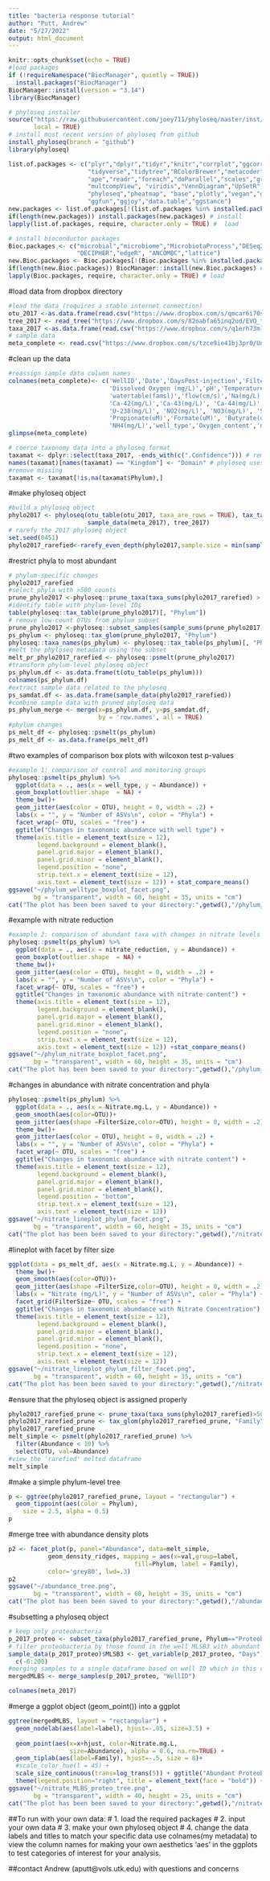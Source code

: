 ---
title: "bacteria response tutorial"
author: "Putt, Andrew"
date: "5/27/2022"
output: html_document
---

```{r setup, include=FALSE}
knitr::opts_chunk$set(echo = TRUE)
#load packages
if (!requireNamespace("BiocManager", quietly = TRUE))
  install.packages("BiocManager")
BiocManager::install(version = "3.14")
library(BiocManager)

# phyloseq installer
source("https://raw.githubusercontent.com/joey711/phyloseq/master/inst/scripts/installer.R",
       local = TRUE)
# install most recent version of phyloseq from github 
install_phyloseq(branch = "github")
library(phyloseq)

list.of.packages <- c("plyr","dplyr","tidyr","knitr","corrplot","ggcorrplot","vegan",
                      "tidyverse","tidytree","RColorBrewer","metacoder","ggpubr","ggplot2",
                      "ape","readr","foreach","doParallel","scales","grid","reshape2",
                      "multcompView", "viridis","VennDiagram","UpSetR","RColorBrewer",
                      "phyloseq","pheatmap", "base","plotly","vegan","ggpubr","ggtree", 
                      "ggfun","ggjoy","data.table","ggstance")
new.packages <- list.of.packages[!(list.of.packages %in% installed.packages()[,"Package"])]
if(length(new.packages)) install.packages(new.packages) # install
lapply(list.of.packages, require, character.only = TRUE) #  load

# install bioconductor packages
Bioc.packages <- c("microbial","microbiome","MicrobiotaProcess","DESeq2","dada2",
                   "DECIPHER","edgeR", "ANCOMBC","lattice")
new.Bioc.packages <- Bioc.packages[!(Bioc.packages %in% installed.packages()[,"Package"])]
if(length(new.Bioc.packages)) BiocManager::install(new.Bioc.packages) #install
lapply(Bioc.packages, require, character.only = TRUE) # load
```

#load data from dropbox directory
```{r}
#load the data (requires a stable internet connection)
otu_2017 <-as.data.frame(read.csv("https://www.dropbox.com/s/qmcar6i70s95zub/EVO_community_2017_all_final.csv?dl=1", sep = ",", row.names = 1, stringsAsFactors = FALSE ))
tree_2017 <- read_tree("https://www.dropbox.com/s/82oabfa65inq2ud/EVO_tree_2017_all_final.nwk?dl=1")
taxa_2017 <-as.data.frame(read.csv("https://www.dropbox.com/s/q1erh73ml6e1ovi/EVO_clasf_2017_all_final.csv?dl=1", sep = ",", row.names = 1, stringsAsFactors = FALSE ))
# sample data
meta_complete <- read.csv("https://www.dropbox.com/s/tzce9ie41bj3pr0/Unified_EVO_metadata_sheet.csv?dl=1", row.names = 1,stringsAsFactors = FALSE)

```

#clean up the data
```{r}
#reassign sample data column names
colnames(meta_complete)<- c('WellID','Date','DaysPost-injection','FilterSize','EVOYear','well_id','Cell/ml',
                            'Dissolved Oxygen (mg/L)','pH','Temperature C','Redox(mV)','SpecificConductivity.uS/cm',
                            'watertable(famsl)','flow(cm/s)','Na(mg/L)','Mg(mg/L)', 'Al(mg/L)', 'K(mg/L)', 
                            'Ca-42(mg/L)','Ca-43(mg/L)', 'Ca-44(mg/L)', 'Fe-54(mg/L)', 'Mn(mg/L)', 'Fe-57(mg/L)',
                            'U-238(mg/L)', 'NO2(mg/L)', 'NO3(mg/L)', 'SO4(mg/L)', 'Lactate(uM)', 'Acetate(uM)', 
                            'Propionate(uM)','Formate(uM)', 'Butyrate(uM)', 'Pyruvate(uM)', 'Lithium(mg/L)', 
                            'NH4(mg/L)','well_type','Oxygen_content','nitrate_reduction','Days','sample_label')
glimpse(meta_complete)

# coerce taxonomy data into a phyloseq format
taxamat <- dplyr::select(taxa_2017, -ends_with(c(".Confidence"))) # remove confidence scores
names(taxamat)[names(taxamat) == "Kingdom"] <- "Domain" # phyloseq uses 'Domain' instead of 'Kingdom'
#remove missing
taxamat <- taxamat[!is.na(taxamat$Phylum),]
```

#make phyloseq object
```{r}
#build a phyloseq object
phylo2017 <- phyloseq(otu_table(otu_2017, taxa_are_rows = TRUE), tax_table(as.matrix(taxamat)), 
                      sample_data(meta_2017), tree_2017)
# rarefy the 2017 phyloseq object
set.seed(0451)
phylo2017_rarefied<-rarefy_even_depth(phylo2017,sample.size = min(sample_sums(phylo2017)))
```

#restrict phyla to most abundant
```{r}
# phylum-specific changes
phylo2017_rarefied
#select phyla with >500 counts
prune_phylo2017 <-phyloseq::prune_taxa(taxa_sums(phylo2017_rarefied) > 500, phylo2017_rarefied)
#identify table with phylum-level IDs
table(phyloseq::tax_table(prune_phylo2017)[, "Phylum"])
# remove low-count OTUs from phylum subset
prune_phylo2017 <-phyloseq::subset_samples(sample_sums(prune_phylo2017) > 50, prune_phylo2017)
ps_phylum <- phyloseq::tax_glom(prune_phylo2017, "Phylum")
phyloseq::taxa_names(ps_phylum) <- phyloseq::tax_table(ps_phylum)[, "Phylum"]
#melt the phyloseq metadata using the subset
melt_pr_phylo2017_rarefied <- phyloseq::psmelt(prune_phylo2017)
#transform phylum-level phyloseq object
ps_phylum.df <- as.data.frame(t(otu_table(ps_phylum)))
colnames(ps_phylum.df)
#extract sample data related to the phyloseq
ps_samdat.df <- as.data.frame(sample_data(phylo2017_rarefied))
#combine sample data with pruned phyloseq data
ps_phylum_merge <- merge(x=ps_phylum.df, y=ps_samdat.df,
                         by = 'row.names', all = TRUE)
#phylum changes
ps_melt_df <- phyloseq::psmelt(ps_phylum)
ps_melt_df <- as.data.frame(ps_melt_df)
```

#two examples of comparison box plots with wilcoxon test p-values
```{r}
#example 1: comparison of control and monitoring groups
phyloseq::psmelt(ps_phylum) %>%
  ggplot(data = ., aes(x = well_type, y = Abundance)) +
  geom_boxplot(outlier.shape  = NA) +
  theme_bw()+
  geom_jitter(aes(color = OTU), height = 0, width = .2) +
  labs(x = "", y = "Number of ASVs\n", color = "Phyla") +
  facet_wrap(~ OTU, scales = "free") +
  ggtitle("Changes in taxonomic abundance with well type") +
  theme(axis.title = element_text(size = 12),
        legend.background = element_blank(),
        panel.grid.major = element_blank(), 
        panel.grid.minor = element_blank(),
        legend.position = "none",
        strip.text.x = element_text(size = 12),
        axis.text = element_text(size = 12)) + stat_compare_means()
ggsave("~/phylum_welltype_boxplot_facet.png", 
       bg = "transparent", width = 60, height = 35, units = "cm")
cat("The plot has been been saved to your directory:",getwd(),"/phylum_welltype_boxplot_facet.png")
```

#example with nitrate reduction
```{r}
#example 2: comparison of abundant taxa with changes in nitrate levels
phyloseq::psmelt(ps_phylum) %>%
  ggplot(data = ., aes(x = nitrate_reduction, y = Abundance)) +
  geom_boxplot(outlier.shape  = NA) +
  theme_bw()+
  geom_jitter(aes(color = OTU), height = 0, width = .2) +
  labs(x = "", y = "Number of ASVs\n", color = "Phyla") +
  facet_wrap(~ OTU, scales = "free") +
  ggtitle("Changes in taxonomic abundance with nitrate content") +
  theme(axis.title = element_text(size = 12),
        legend.background = element_blank(),
        panel.grid.major = element_blank(), 
        panel.grid.minor = element_blank(),
        legend.position = "none",
        strip.text.x = element_text(size = 12),
        axis.text = element_text(size = 12)) +stat_compare_means()
ggsave("~/phylum_nitrate_boxplot_facet.png", 
       bg = "transparent", width = 60, height = 35, units = "cm")
cat("The plot has been been saved to your directory:",getwd(),"/phylum_nitrate_boxplot_facet.png")
```

#changes in abundance with nitrate concentration and phyla
```{r}
phyloseq::psmelt(ps_phylum) %>%
  ggplot(data = ., aes(x = Nitrate.mg.L, y = Abundance)) +
  geom_smooth(aes(color=OTU))+
  geom_jitter(aes(shape =FilterSize,color=OTU), height = 0, width = .2) +
  theme_bw()+
  geom_jitter(aes(color = OTU), height = 0, width = .2) +
  labs(x = "", y = "Number of ASVs\n", color = "Phyla") +
  facet_wrap(~ OTU, scales = "free") +
  ggtitle("Changes in taxonomic abundance with nitrate content") +
  theme(axis.title = element_text(size = 12),
        legend.background = element_blank(),
        panel.grid.major = element_blank(), 
        panel.grid.minor = element_blank(),
        legend.position = "bottom",
        strip.text.x = element_text(size = 12),
        axis.text = element_text(size = 12))
ggsave("~/nitrate_lineplot_phylum_facet.png", 
       bg = "transparent", width = 60, height = 35, units = "cm")
cat("The plot has been been saved to your directory:",getwd(),"/nitrate_lineplot_phylum_facet.png")
```

#lineplot with facet by filter size
```{r}
ggplot(data = ps_melt_df, aes(x = Nitrate.mg.L, y = Abundance)) +
  theme_bw()+
  geom_smooth(aes(color=OTU))+
  geom_jitter(aes(shape =FilterSize,color=OTU), height = 0, width = .2) +
  labs(x = "Nitrate (mg/L)", y = "Number of ASVs\n", color = "Phyla") +
  facet_grid(FilterSize~ OTU, scales = "free") +
  ggtitle("Changes in taxonomic abundance with Nitrate Concentration") +
  theme(axis.title = element_text(size = 12),
        legend.background = element_blank(),
        panel.grid.major = element_blank(), 
        panel.grid.minor = element_blank(),
        legend.position = "none",
        strip.text.x = element_text(size = 12),
        axis.text = element_text(size = 12))
ggsave("~/nitrate_lineplot_phylum_filter_facet.png", 
       bg = "transparent", width = 60, height = 35, units = "cm")
cat("The plot has been been saved to your directory:",getwd(),"/nitrate_lineplot_phylum_filter_facet.png")
```

#ensure that the phyloseq object is assigned properly
```{r}
phylo2017_rarefied_prune <- prune_taxa(taxa_sums(phylo2017_rarefied)>500, phylo2017_rarefied)
phylo2017_rarefied_prune <- tax_glom(phylo2017_rarefied_prune, "Family")
phylo2017_rarefied_prune
melt_simple <- psmelt(phylo2017_rarefied_prune) %>% 
  filter(Abundance < 10) %>% 
  select(OTU, val=Abundance)
#view the 'rarefied' melted dataframe
melt_simple
```

#make a simple phylum-level tree
```{r}
p <- ggtree(phylo2017_rarefied_prune, layout = "rectangular") + 
  geom_tippoint(aes(color = Phylum),
    size = 2.5, alpha = 0.5) 
p
```

#merge tree with abundance density plots
```{r}
p2 <- facet_plot(p, panel="Abundance", data=melt_simple, 
           geom_density_ridges, mapping = aes(x=val,group=label, 
                                   fill=Phylum, label = Family),  
           color='grey80', lwd=.3)
p2
ggsave("~/abundance_tree.png", 
       bg = "transparent", width = 60, height = 35, units = "cm")
cat("The plot has been been saved to your directory:",getwd(),"/abundance_tree.png")
```

#subsetting a phyloseq object
```{r}
# keep only proteobacteria
p_2017_proteo <- subset_taxa(phylo2017_rarefied_prune, Phylum=="Proteobacteria")
# filter proteobacteria by those found in the well MLSB3 with abundant taxa identified from each day from day -6 to day 200
sample_data(p_2017_proteo)$MLSB3 <- get_variable(p_2017_proteo, "Days") %in% 
  c(-6:200) 
#merging samples to a single dataframe based on well ID which in this case is 'MLSB3'
mergedMLBS <- merge_samples(p_2017_proteo, "WellID")

colnames(meta_2017)
```

#merge a ggplot object (geom_point()) into a ggplot
```{r}
ggtree(mergedMLBS, layout = "rectangular") + 
  geom_nodelab(aes(label=label), hjust=-.05, size=3.5) +
  
  geom_point(aes(x=x+hjust, color=Nitrate.mg.L, 
                 size=Abundance), alpha = 0.6, na.rm=TRUE) +
  geom_tiplab(aes(label=Family), hjust=-.5, size = 8)+   
  #scale_color_hue(l = 45) +
  scale_size_continuous(trans=log_trans(5)) + ggtitle("Abundant Proteobacteria Families in Well MLSB3") +
  theme(legend.position="right", title = element_text(face = "bold")) + hexpand(.4)
ggsave("~/nitrate_MLBS_proteo_tree.png", 
       bg = "transparent", width = 40, height = 25, units = "cm")
cat("The plot has been been saved to your directory:",getwd(),"/nitrate_MLBS_proteo_tree.png")
```

##To run with your own data:
# 1. load the required packages
# 2. input your own data 
# 3. make your own phyloseq object
# 4. change the data labels and titles to match your specific data use colnames(my metadata) to view the column names for making your own aesthetics 'aes' in the ggplots to test categories of interest for your analysis.

##contact Andrew (aputt@vols.utk.edu) with questions and concerns
